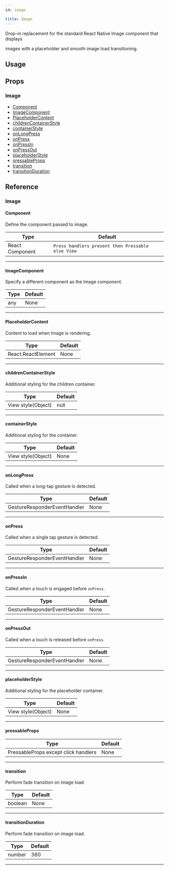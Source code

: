 ```yaml
---
id: image

title: Image
---
```






Drop-in replacement for the standard React Native Image component that displays

images with a placeholder and smooth image load transitioning.

## Usage

<Usage />

## Props

### Image

- [Component](#component)
- [ImageComponent](#imagecomponent)
- [PlaceholderContent](#placeholdercontent)
- [childrenContainerStyle](#childrencontainerstyle)
- [containerStyle](#containerstyle)
- [onLongPress](#onlongpress)
- [onPress](#onpress)
- [onPressIn](#onpressin)
- [onPressOut](#onpressout)
- [placeholderStyle](#placeholderstyle)
- [pressableProps](#pressableprops)
- [transition](#transition)
- [transitionDuration](#transitionduration)

## Reference

### Image

#### Component

Define the component passed to image.

| Type            | Default                                           |
| --------------- | ------------------------------------------------- |
| React Component | `Press handlers present then Pressable else View` |

---

#### ImageComponent

Specify a different component as the Image component.

| Type | Default |
| ---- | ------- |
| any  | None    |

---

#### PlaceholderContent

Content to load when Image is rendering.

| Type               | Default |
| ------------------ | ------- |
| React.ReactElement | None    |

---

#### childrenContainerStyle

Additional styling for the children container.

| Type               | Default |
| ------------------ | ------- |
| View style(Object) | null    |

---

#### containerStyle

Additional styling for the container.

| Type               | Default |
| ------------------ | ------- |
| View style(Object) | None    |

---

#### onLongPress

Called when a long-tap gesture is detected.

| Type                         | Default |
| ---------------------------- | ------- |
| GestureResponderEventHandler | None    |

---

#### onPress

Called when a single tap gesture is detected.

| Type                         | Default |
| ---------------------------- | ------- |
| GestureResponderEventHandler | None    |

---

#### onPressIn

Called when a touch is engaged before `onPress`.

| Type                         | Default |
| ---------------------------- | ------- |
| GestureResponderEventHandler | None    |

---

#### onPressOut

Called when a touch is released before `onPress`.

| Type                         | Default |
| ---------------------------- | ------- |
| GestureResponderEventHandler | None    |

---

#### placeholderStyle

Additional styling for the placeholder container.

| Type               | Default |
| ------------------ | ------- |
| View style(Object) | None    |

---

#### pressableProps

| Type                                 | Default |
| ------------------------------------ | ------- |
| PressableProps except click handlers | None    |

---

#### transition

Perform fade transition on image load.

| Type    | Default |
| ------- | ------- |
| boolean | None    |

---

#### transitionDuration

Perform fade transition on image load.

| Type   | Default |
| ------ | ------- |
| number | 360     |

---
